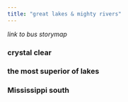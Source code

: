 ```yaml
---
title: "great lakes & mighty rivers"
---
```


*link to bus storymap*

### crystal clear

### the most superior of lakes

### Mississippi south

